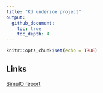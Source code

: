 ```yaml
---
title: "Kd underice project"
output:
  github_document:
    toc: true
    toc_depth: 4
---
```


```r
knitr::opts_chunk$set(echo = TRUE)
```

## Links

[SimulO report](doc/simulo.html)


